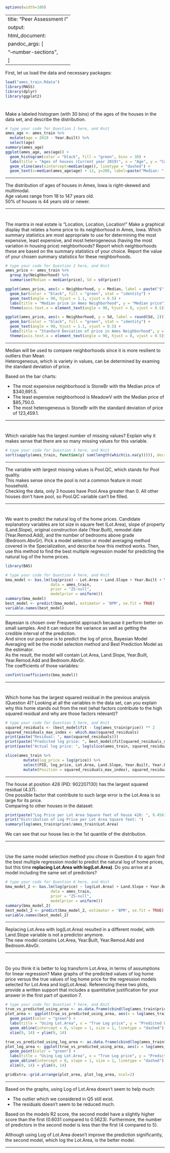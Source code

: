 ```r
options(width=100)
```

---
title: "Peer Assessment I"
output:
  html_document: 
    pandoc_args: [
      "--number-sections",
    ]
---


First, let us load the data and necessary packages:

```r
load("ames_train.Rdata")
library(MASS)
library(dplyr)
library(ggplot2)
```

#
Make a labeled histogram (with 30 bins) of the ages of the houses in the data set, and describe the distribution.



```r
# type your code for Question 1 here, and Knit
ames_age <- ames_train %>%
  mutate(age = 2019 - Year.Built) %>%
  select(age)
summary(ames_age)
ggplot(ames_age, aes(age)) +
  geom_histogram(color = "black", fill = "green", bins = 30) +
  labs(title = "Ages of houses (Current year 2019)", x = "Age", y = "Count") +
  geom_vline(aes(xintercept=median(age)), linetype = "dashed") +
  geom_text(x=median(ames_age$age) + 12, y=200, label=paste("Median: ", median(ames_age$age)))
```


* * *

The distribution of ages of houses in Ames, Iowa is right-skewed and multimodal.  
Age values range from 18 to 147 years old.  
50% of houses is 44 years old or newer.  

* * *


#
The mantra in real estate is "Location, Location, Location!" Make a graphical display that relates a home price to its neighborhood in Ames, Iowa. Which summary statistics are most appropriate to use for determining the most expensive, least expensive, and most heterogeneous (having the most variation in housing price) neighborhoods? Report which neighborhoods these are based on the summary statistics of your choice. Report the value of your chosen summary statistics for these neighborhoods.


```r
# type your code for Question 2 here, and Knit
ames_price <- ames_train %>%
  group_by(Neighborhood) %>%
  summarise(Median = median(price), Sd = sd(price))

ggplot(ames_price, aes(x = Neighborhood, y = Median, label = paste("$",round(Median, 2)))) +
  geom_bar(color = "black", fill = "green", stat = "identity") +
  geom_text(angle = 90, hjust = 1.1, vjust = 0.5) +
  labs(title = "Median price in Ames Neighborhood", y = "Median price") +
  theme(axis.text.x = element_text(angle = 90, hjust = 0, vjust = 0.5))

ggplot(ames_price, aes(x = Neighborhood, y = Sd, label = round(Sd, 2))) +
  geom_bar(color = "black", fill = "green", stat = "identity") +
  geom_text(angle = 90, hjust = 1.1, vjust = 0.5) +
  labs(title = "Standard Deviation of price in Ames Neighborhood", y = "Standard Deviation of price") +
  theme(axis.text.x = element_text(angle = 90, hjust = 0, vjust = 0.5))

```


* * *

Median will be used to compare neighborhoods since it is more resilient to outliers than Mean.  
Heterogeneous, which is variety in values, can be determined by examing the standard deviation of price.  

Based on the bar charts:  

- The most expensive neighborhood is StoneBr with the Median price of $340,691.5.
- The least expensive neighborhood is MeadowV with the Median price of $85,750.0.
- The most heterogeneous is StoneBr with the standard deviation of price of 123,459.1.

* * *

# 

Which variable has the largest number of missing values? Explain why it makes sense that there are so many missing values for this variable.

```r
# type your code for Question 3 here, and Knit
sort(sapply(ames_train, function(y) sum(length(which(is.na(y))))), decreasing= TRUE)
```


* * *

The variable with largest missing values is Pool.QC, which stands for Pool quality.  
This makes sense since the pool is not a common feature in most household.  
Checking the data, only 3 houses have Pool.Area greater than 0. All other houses don't have pool, so Pool.QC variable can't be filled.

* * *

#

We want to predict the natural log of the home prices. Candidate explanatory variables are lot size in square feet (Lot.Area), slope of property (Land.Slope), original construction date (Year.Built), remodel date (Year.Remod.Add), and the number of bedrooms above grade (Bedroom.AbvGr). Pick a model selection or model averaging method covered in the Specialization, and describe how this method works. Then, use this method to find the best multiple regression model for predicting the natural log of the home prices.

```r
library(BAS)
```


```r
# type your code for Question 4 here, and Knit
bma_model <- bas.lm(log(price) ~ Lot.Area + Land.Slope + Year.Built + Year.Remod.Add + Bedroom.AbvGr, 
                    data = ames_train,
                    prior = "ZS-null", 
                    modelprior = uniform())
summary(bma_model)
best_model <- predict(bma_model, estimator = 'BPM', se.fit = TRUE)
variable.names(best_model)
```

* * *

Bayesian is chosen over Frequentist approach because it perform better on small samples. And it can reduce the variance as well as getting the credible interval of the prediction.  
And since our purpose is to predict the log of price, Bayesian Model Averaging will be the model selection method and Best Prediction Model as the estimator.  
As the result, the model will contain Lot.Area, Land.Slope, Year.Built, Year.Remod.Add and Bedroom.AbvGr.  
The coefficients of those variables:  
```r
confint(coefficients(bma_model))
```


* * *

#

Which home has the largest squared residual in the previous analysis (Question 4)? Looking at all the variables in the data set, can you explain why this home stands out from the rest (what factors contribute to the high squared residual and why are those factors relevant)?


```r
# type your code for Question 5 here, and Knit
squared_residuals <- (best_model$fit - log(ames_train$price)) ** 2
squared_residuals_max_index <- which.max(squared_residuals)
print(paste("Residual: ", max(squared_residuals)))
print(paste("Predicted log price: ", best_model$fit[squared_residuals_max_index]))
print(paste("Actual log price: ", log(slice(ames_train, squared_residuals_max_index)$price)))

slice(ames_train %>% 
        mutate(log_price = log(price)) %>%
        select(PID, log_price, Lot.Area, Land.Slope, Year.Built, Year.Remod.Add, Bedroom.AbvGr) %>%
        mutate(Position = squared_residuals_max_index), squared_residuals_max_index)
```


* * *

The house at position 428 (PID: 902207130) has the largest squared residual (4.37).  
One possible factor that contribute to such large error is the Lot.Area is so large for its price.  
Comparing to other houses in the dataset:  
```r
print(paste("Log Price per Lot Area Square feet of house 428: ", 9.456341 / 9656))
print("Distribution of Log Price per Lot Area Square feet: ")
summary(log(ames_train$price)/ames_train$Lot.Area)
```
We can see that our house lies in the 1st quantile of the distribution.  

* * *

#

Use the same model selection method you chose in Question 4 to again find the best multiple regression model to predict the natural log of home prices, but this time **replacing Lot.Area with log(Lot.Area)**. Do you arrive at a model including the same set of predictors?


```r
# type your code for Question 6 here, and Knit
bma_model_2 <- bas.lm(log(price) ~ log(Lot.Area) + Land.Slope + Year.Built + Year.Remod.Add + Bedroom.AbvGr, 
                    data = ames_train,
                    prior = "ZS-null", 
                    modelprior = uniform())
summary(bma_model_2)
best_model_2 <- predict(bma_model_2, estimator = 'BPM', se.fit = TRUE)
variable.names(best_model_2)
```

* * *

Replacing Lot.Area with log(Lot.Area) resulted in a different model, with Land.Slope variable is not a predictor anymore.  
The new model contains Lot.Area, Year.Built, Year.Remod.Add and Bedroom.AbvGr.  

* * *

#

Do you think it is better to log transform Lot.Area, in terms of assumptions for linear regression? Make graphs of the predicted values of log home price versus the true values of log home price for the regression models selected for Lot.Area and log(Lot.Area). Referencing these two plots, provide a written support that includes a quantitative justification for your answer in the first part of question 7.

```r
# type your code for Question 7 here, and Knit
true_vs_predicted_using_area <- as.data.frame(cbind(log(ames_train$price), best_model$fit))
plot_area <- ggplot(true_vs_predicted_using_area, aes(x = log(ames_train$price), y = best_model$fit)) +
  geom_point(color = "green") +
  labs(title = "Using Lot.Area", x = "True Log price", y = "Predicted Log price") +
  geom_abline(intercept = 0, slope = 1, size = 1, linetype = "dashed") +
  xlim(9, 14) + ylim(9, 14)

true_vs_predicted_using_log_area <- as.data.frame(cbind(log(ames_train$price), best_model_2$fit))
plot_log_area <- ggplot(true_vs_predicted_using_area, aes(x = log(ames_train$price), y = best_model_2$fit)) +
  geom_point(color = "green") +
  labs(title = "Using Log Lot.Area", x = "True Log price", y = "Predicted Log price") +
  geom_abline(intercept = 0, slope = 1, size = 1, linetype = "dashed") +
  xlim(9, 14) + ylim(9, 14)

gridExtra::grid.arrange(plot_area, plot_log_area, ncol=2)
```

* * *

Based on the graphs, using Log of Lot.Area doesn't seem to help much:  

- The outlier which we considered in Q5 still exist.
- The residuals doesn't seem to be reduced much.

Based on the models R2 score, the second model have a slightly higher score than the first (0.6031 compared to 0.5623). Furthermore, the number of predictors in the second model is less than the first (4 compared to 5).  

Although using Log of Lot.Area doesn't improve the prediction significantly, the second model, which log the Lot.Area, is the better model.  


* * *
###